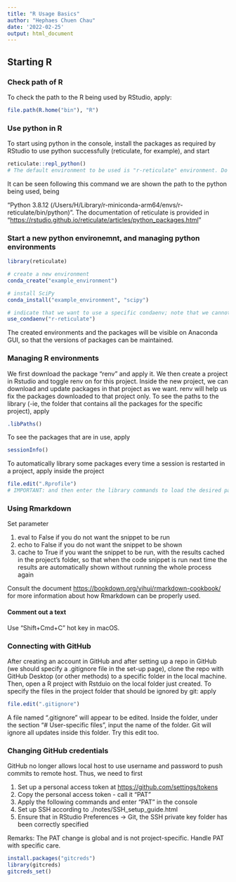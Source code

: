 ```yaml
---
title: "R Usage Basics"
author: "Hephaes Chuen Chau"
date: '2022-02-25'
output: html_document
---
```


## Starting R

### Check path of R

To check the path to the R being used by RStudio, apply:

```r
file.path(R.home("bin"), "R")
```

### Use python in R

To start using python in the console, install the packages as required by RStudio to use python successfully (reticulate, for example), and start

```r
reticulate::repl_python()
# The default environment to be used is "r-reticulate" environment. Do NOT delete this environment in anaconda to minimise errors. 
```

It can be seen following this command we are shown the path to the python being used, being

"Python 3.8.12 (/Users/H/Library/r-miniconda-arm64/envs/r-reticulate/bin/python)". The documentation of reticulate is provided in "<https://rstudio.github.io/reticulate/articles/python_packages.html>"

### Start a new python environemnt, and managing python environments

```r
library(reticulate)

# create a new environment 
conda_create("example_environment")

# install SciPy
conda_install("example_environment", "scipy")

# indicate that we want to use a specific condaenv; note that we cannot jump to another environment in the same R session. The session must be restarted. 
use_condaenv("r-reticulate")
```

The created environments and the packages will be visible on Anaconda GUI, so that the versions of packages can be maintained.

### Managing R environments

We first download the package "renv" and apply it. We then create a project in Rstudio and toggle renv on for this project. Inside the new project, we can download and update packages in that project as we want. renv will help us fix the packages downloaded to that project only. To see the paths to the library (-ie, the folder that contains all the packages for the specific project), apply

```r
.libPaths()
```

To see the packages that are in use, apply

```r
sessionInfo()
```

To automatically library some packages every time a session is restarted in a project, apply inside the project

```r
file.edit(".Rprofile")
# IMPORTANT: and then enter the library commands to load the desired packages. 
```

### Using Rmarkdown

Set parameter

1.  eval to False if you do not want the snippet to be run
2.  echo to False if you do not want the snippet to be shown
3.  cache to True if you want the snippet to be run, with the results cached in the project's folder, so that when the code snippet is run next time the results are automatically shown without running the whole process again

Consult the document <https://bookdown.org/yihui/rmarkdown-cookbook/> for more information about how Rmarkdown can be properly used.

#### Comment out a text

Use "Shift+Cmd+C" hot key in macOS. 

### Connecting with GitHub

After creating an account in GitHub and after setting up a repo in GitHub (we should specify a .gitignore file in the set-up page), clone the repo with GitHub Desktop (or other methods) to a specific folder in the local machine. Then, open a R project with Rstduio on the local folder just created. To specify the files in the project folder that should be ignored by git: apply

```r
file.edit(".gitignore")
```

A file named ".gitignore" will appear to be edited. Inside the folder, under the section "# User-specific files", input the name of the folder. Git will ignore all updates inside this folder. Try this edit too.

### Changing GitHub credentials

GitHub no longer allows local host to use username and password to push commits to remote host. Thus, we need to first

1.  Set up a personal access token at <https://github.com/settings/tokens>
2.  Copy the personal access token - call it "PAT"
3.  Apply the following commands and enter "PAT" in the console
4.  Set up SSH according to ./notes/SSH_setup_guide.html
5.  Ensure that in RStudio Preferences -\> Git, the SSH private key folder has been correctly specified

Remarks: The PAT change is global and is not project-specific. Handle PAT with specific care.

```r
install.packages("gitcreds")
library(gitcreds)
gitcreds_set()
```
